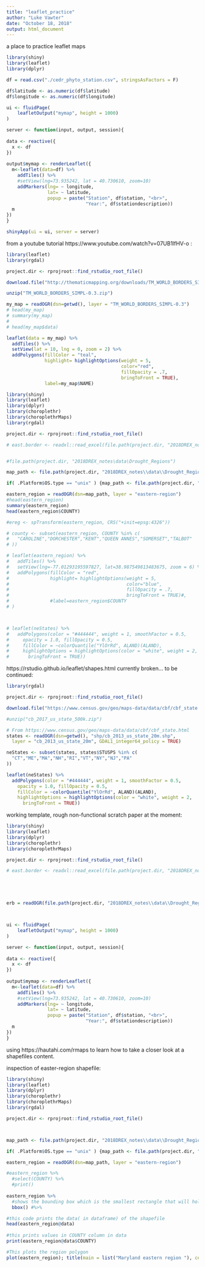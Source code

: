 ```yaml
---
title: "leaflet_practice"
author: "Luke Vawter"
date: "October 18, 2018"
output: html_document
---
```


a place to practice leaflet maps

```r
library(shiny)
library(leaflet)
library(dplyr)

df = read.csv("./cedr_phyto_station.csv", stringsAsFactors = F)

df$latitude <- as.numeric(df$latitude)
df$longitude <- as.numeric(df$longitude)

ui <- fluidPage(
    leafletOutput("mymap", height = 1000)
)

server <- function(input, output, session){
  
data <- reactive({
  x <- df
})
  
output$mymap <- renderLeaflet({
  m<-leaflet(data=df) %>%
    addTiles() %>%
    #setView(lng=73.935242, lat = 40.730610, zoom=10)
    addMarkers(lng= ~ longitude,
               lat= ~ latitude,
               popup = paste("Station", df$station, "<br>",
                             "Year:", df$stationdescription))
  m
})
}

shinyApp(ui = ui, server = server)
```

from a youtube tutorial
https://www.youtube.com/watch?v=07UB1lfHV-o :
```r
library(leaflet)
library(rgdal)

project.dir <- rprojroot::find_rstudio_root_file()

download.file("http://thematicmapping.org/downloads/TM_WORLD_BORDERS_SIMPL-0.3.zip",destfile = "TM_WORLD_BORDERS_SIMPL-0.3")

unzip("TM_WORLD_BORDERS_SIMPL-0.3.zip")

my_map = readOGR(dsn=getwd(), layer = "TM_WORLD_BORDERS_SIMPL-0.3")
# head(my_map)
# summary(my_map)
# 
# head(my_map$data)

leaflet(data = my_map) %>%
  addTiles() %>%
  setView(lat = 10, lng = 0, zoom = 2) %>%
  addPolygons(fillColor = "teal",
              highlight= highlightOptions(weight = 5,
                                          color="red",
                                          fillOpacity = .7,
                                          bringToFront = TRUE),
              label=my_map$NAME)

```

```r
library(shiny)
library(leaflet)
library(dplyr)
library(choroplethr)
library(choroplethrMaps)
library(rgdal)

project.dir <- rprojroot::find_rstudio_root_file()

# east.border <- readxl::read_excel(file.path(project.dir, "2018DREX_notes\data\Drought_Regions\eastern-region-border.shp"))


#file.path(project.dir, "2018DREX_notes\data\Drought_Regions")

map_path <- file.path(project.dir, "2018DREX_notes\\data\\Drought_Regions")

if( .Platform$OS.type == "unix" ) {map_path <- file.path(project.dir, "2018DREX_notes/data/Drought_Regions")}

eastern_region = readOGR(dsn=map_path, layer = "eastern-region")
#head(eastern_region)
summary(eastern_region)
head(eastern_region$COUNTY)

#ereg <- spTransform(eastern_region, CRS("+init=epsg:4326"))

# county <- subset(eastern_region, COUNTY %in% c(
#   "CAROLINE","DORCHESTER","KENT","QUEEN ANNES","SOMERSET","TALBOT"
# ))

# leaflet(eastern_region) %>%
#   addTiles() %>%
#   setView(lng=-77.01293195597827, lat=38.987549813483675, zoom = 6) %>%
#   addPolygons(fillColor = "red",
#               highlight= highlightOptions(weight = 5,
#                                           color="blue",
#                                           fillOpacity = .7,
#                                           bringToFront = TRUE)#,
#               #label=eastern_region$COUNTY
# )



# leaflet(neStates) %>%
#   addPolygons(color = "#444444", weight = 1, smoothFactor = 0.5,
#     opacity = 1.0, fillOpacity = 0.5,
#     fillColor = ~colorQuantile("YlOrRd", ALAND)(ALAND),
#     highlightOptions = highlightOptions(color = "white", weight = 2,
#       bringToFront = TRUE))

```

https://rstudio.github.io/leaflet/shapes.html
currently broken... to be continued:
```r
library(rgdal)

project.dir <- rprojroot::find_rstudio_root_file()

download.file("https://www.census.gov/geo/maps-data/data/cbf/cbf_state.html",destfile = "shp/cb_2013_us_state_20m.shp")

#unzip("cb_2017_us_state_500k.zip")

# From https://www.census.gov/geo/maps-data/data/cbf/cbf_state.html
states <- readOGR(dsn=getwd(), "shp/cb_2013_us_state_20m.shp",
  layer = "cb_2013_us_state_20m", GDAL1_integer64_policy = TRUE)

neStates <- subset(states, states$STUSPS %in% c(
  "CT","ME","MA","NH","RI","VT","NY","NJ","PA"
))

leaflet(neStates) %>%
  addPolygons(color = "#444444", weight = 1, smoothFactor = 0.5,
    opacity = 1.0, fillOpacity = 0.5,
    fillColor = ~colorQuantile("YlOrRd", ALAND)(ALAND),
    highlightOptions = highlightOptions(color = "white", weight = 2,
      bringToFront = TRUE))
```



working template, rough non-functional scratch paper at the moment:
```r
library(shiny)
library(leaflet)
library(dplyr)
library(choroplethr)
library(choroplethrMaps)

project.dir <- rprojroot::find_rstudio_root_file()

# east.border <- readxl::read_excel(file.path(project.dir, "2018DREX_notes\\data\\Drought_Regions\\eastern-region-border.shp"))





erb = readOGR(file.path(project.dir, "2018DREX_notes\\data\\Drought_Regions\\eastern-region-border.shp"), layer = "eastern-region-border")



ui <- fluidPage(
    leafletOutput("mymap", height = 1000)
)

server <- function(input, output, session){
  
data <- reactive({
  x <- df
})
  
output$mymap <- renderLeaflet({
  m<-leaflet(data=df) %>%
    addTiles() %>%
    #setView(lng=73.935242, lat = 40.730610, zoom=10)
    addMarkers(lng= ~ longitude,
               lat= ~ latitude,
               popup = paste("Station", df$station, "<br>",
                             "Year:", df$stationdescription))
  m
})
}

```

using https://hautahi.com/rmaps to learn how to take a closer look at a shapefiles content.

inspection of easter-region shapefile:
```r
library(shiny)
library(leaflet)
library(dplyr)
library(choroplethr)
library(choroplethrMaps)
library(rgdal)

project.dir <- rprojroot::find_rstudio_root_file()



map_path <- file.path(project.dir, "2018DREX_notes\\data\\Drought_Regions")

if( .Platform$OS.type == "unix" ) {map_path <- file.path(project.dir, "2018DREX_notes/data/Drought_Regions")}

eastern_region = readOGR(dsn=map_path, layer = "eastern-region")

#eastern_region %>%
  #select(COUNTY) %>%
  #print()
  
eastern_region %>%
  #shows the bounding box which is the smallest rectangle that will hold all of the points
  bbox() #%>%

#this code prints the data( in dataframe) of the shapefile
head(eastern_region@data)
  
#this prints values in COUNTY column in data
print(eastern_region@data$COUNTY)

#This plots the region polygon
plot(eastern_region); title(main = list("Maryland eastern region "), cex=0.8)
```

